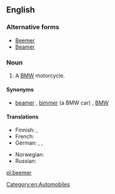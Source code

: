 {{also|beamer}}
==English==
{{wikipedia}}

===Alternative forms===
* [[Beemer]]
* [[Beamer]]

===Noun===
{{en-noun}}

# {{context|slang|lang=en}} A [[BMW]] motorcycle.

====Synonyms====
* {{sense|BMW}} [[beamer]] , [[bimmer]] (a BMW car) , [[BMW]]

====Translations====
{{trans-top|slang term for a BMW car or motorcycle}}
* Finnish: {{t+|fi|bemari}}, {{t|fi|bemu}}
* French: {{qualifier|colloquial}} {{t+|fr|BM|f}}
* German: {{qualifier|colloquial}} {{t|de|BüMW}}, {{t+|de|Brenner}}, {{t|de|BähmWähh}}
{{trans-mid}}
* Norwegian: {{t|no|beamer|m}}
* Russian: {{t+|ru|бу́мер|m}}
{{trans-bottom}}

[[Category:en:Automobiles]]

[[pl:beemer]]